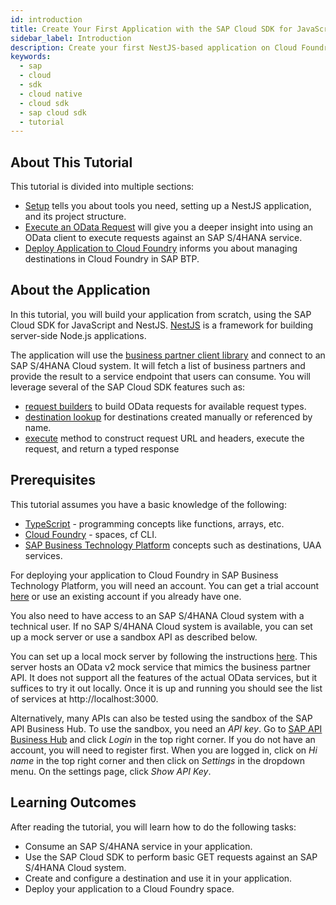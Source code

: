 ```yaml
---
id: introduction
title: Create Your First Application with the SAP Cloud SDK for JavaScript
sidebar_label: Introduction
description: Create your first NestJS-based application on Cloud Foundry environment using the SAP Cloud SDK for JavaScript.
keywords:
  - sap
  - cloud
  - sdk
  - cloud native
  - cloud sdk
  - sap cloud sdk
  - tutorial
---
```


## About This Tutorial

This tutorial is divided into multiple sections:

- [Setup](./set-up-dev-environment) tells you about tools you need, setting up a NestJS application, and its project structure.
- [Execute an OData Request](./execute-an-odata-request) will give you a deeper insight into using an OData client to execute requests against an SAP S/4HANA service.
- [Deploy Application to Cloud Foundry](./deploy-app-to-cf) informs you about managing destinations in Cloud Foundry in SAP BTP.

## About the Application

In this tutorial, you will build your application from scratch, using the SAP Cloud SDK for JavaScript and NestJS.
[NestJS](https://docs.nestjs.com/) is a framework for building server-side Node.js applications.

The application will use the [business partner client library](https://api.sap.com/api/API_BUSINESS_PARTNER/cloud-sdk/JavaScript) and connect to an SAP S/4HANA Cloud system.
It will fetch a list of business partners and provide the result to a service endpoint that users can consume.
You will leverage several of the SAP Cloud SDK features such as:

- [request builders](../../features/odata/odata-v2-client#getall-request-builder) to build OData requests for available request types.
- [destination lookup](../../features/connectivity/destinations#creating-destinations-manually) for destinations created manually or referenced by name.
- [execute](../../features/odata/execute-odata-request#general-request-structure) method to construct request URL and headers, execute the request, and return a typed response

## Prerequisites

This tutorial assumes you have a basic knowledge of the following:

- [TypeScript](https://www.typescriptlang.org/) - programming concepts like functions, arrays, etc.
- [Cloud Foundry](https://docs.cloudfoundry.org/concepts/overview.html) - spaces, cf CLI.
- [SAP Business Technology Platform](https://help.sap.com/docs/CP_CONNECTIVITY/cca91383641e40ffbe03bdc78f00f681/daca64dacc6148fcb5c70ed86082ef91.html) concepts such as destinations, UAA services.

For deploying your application to Cloud Foundry in SAP Business Technology Platform, you will need an account.
You can get a trial account [here](https://www.sap.com/products/business-technology-platform/trial.html) or use an existing account if you already have one.

You also need to have access to an SAP S/4HANA Cloud system with a technical user.
If no SAP S/4HANA Cloud system is available, you can set up a mock server or use a sandbox API as described below.

You can set up a local mock server by following the instructions [here](https://sap.github.io/cloud-s4-sdk-book/pages/mock-odata.html).
This server hosts an OData v2 mock service that mimics the business partner API.
It does not support all the features of the actual OData services, but it suffices to try it out locally.
Once it is up and running you should see the list of services at http://localhost:3000.

Alternatively, many APIs can also be tested using the sandbox of the SAP API Business Hub.
To use the sandbox, you need an _API key_.
Go to [SAP API Business Hub](https://api.sap.com) and click _Login_ in the top right corner.
If you do not have an account, you will need to register first.
When you are logged in, click on _Hi name_ in the top right corner and then click on _Settings_ in the dropdown menu.
On the settings page, click _Show API Key_.

## Learning Outcomes

After reading the tutorial, you will learn how to do the following tasks:

- Consume an SAP S/4HANA service in your application.
- Use the SAP Cloud SDK to perform basic GET requests against an SAP S/4HANA Cloud system.
- Create and configure a destination and use it in your application.
- Deploy your application to a Cloud Foundry space.
